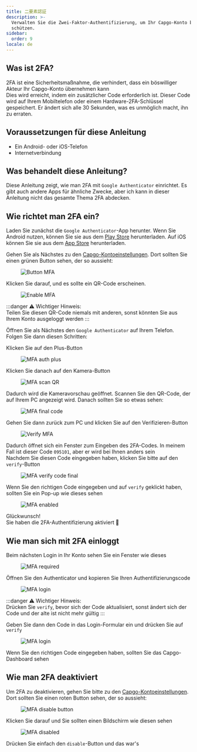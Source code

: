 ```yaml
---
title: 二要素認証
description: >-
  Verwalten Sie die Zwei-Faktor-Authentifizierung, um Ihr Capgo-Konto besser zu
  schützen.
sidebar:
  order: 9
locale: de
---
```


## Was ist 2FA?

2FA ist eine Sicherheitsmaßnahme, die verhindert, dass ein böswilliger Akteur Ihr Capgo-Konto übernehmen kann\
Dies wird erreicht, indem ein zusätzlicher Code erforderlich ist. Dieser Code wird auf Ihrem Mobiltelefon oder einem Hardware-2FA-Schlüssel gespeichert. Er ändert sich alle 30 Sekunden, was es unmöglich macht, ihn zu erraten.

## Voraussetzungen für diese Anleitung
 - Ein Android- oder iOS-Telefon
 - Internetverbindung

## Was behandelt diese Anleitung?

Diese Anleitung zeigt, wie man 2FA mit `Google Authenticator` einrichtet. Es gibt auch andere Apps für ähnliche Zwecke, aber ich kann in dieser Anleitung nicht das gesamte Thema 2FA abdecken.

## Wie richtet man 2FA ein?

Laden Sie zunächst die `Google Authenticator`-App herunter. Wenn Sie Android nutzen, können Sie sie aus dem [Play Store](https://playgooglecom/store/apps/details/?id=comgoogleandroidappsauthenticator2) herunterladen. Auf iOS können Sie sie aus dem [App Store](https://appsapplecom/us/app/google-authenticator/id388497605/) herunterladen.

Gehen Sie als Nächstes zu den [Capgo-Kontoeinstellungen](https://webcapgo.app/dashboard/settings/account/). Dort sollten Sie einen grünen Button sehen, der so aussieht:

<figure><img style="margin-left: auto; margin-right: auto" src="/button-mfa.webp" alt="Button MFA" /><figcaption></figcaption></figure>

Klicken Sie darauf, und es sollte ein QR-Code erscheinen.

<figure><img style="margin-left: auto; margin-right: auto" src="/enable-mfa.webp" alt="Enable MFA" /><figcaption></figcaption></figure>

:::danger
⚠️ Wichtiger Hinweis: \
Teilen Sie diesen QR-Code niemals mit anderen, sonst könnten Sie aus Ihrem Konto ausgeloggt werden
:::

Öffnen Sie als Nächstes den `Google Authenticator` auf Ihrem Telefon. Folgen Sie dann diesen Schritten:

Klicken Sie auf den Plus-Button

<figure><img style="margin-left: auto; margin-right: auto" src="/mfa-auth-plus.webp" alt="MFA auth plus" /><figcaption></figcaption></figure>

Klicken Sie danach auf den Kamera-Button

<figure><img style="margin-left: auto; margin-right: auto" src="/mfa-scan-qr.webp" alt="MFA scan QR" /><figcaption></figcaption></figure>

Dadurch wird die Kameravorschau geöffnet. Scannen Sie den QR-Code, der auf Ihrem PC angezeigt wird. Danach sollten Sie so etwas sehen:

<figure><img style="margin-left: auto; margin-right: auto" src="/mfa-final-code.webp" alt="MFA final code" /><figcaption></figcaption></figure>

Gehen Sie dann zurück zum PC und klicken Sie auf den Verifizieren-Button

<figure><img style="margin-left: auto; margin-right: auto" src="/enable-mfa-verify.webp" alt="Verify MFA" /><figcaption></figcaption></figure>

Dadurch öffnet sich ein Fenster zum Eingeben des 2FA-Codes. In meinem Fall ist dieser Code `095101`, aber er wird bei Ihnen anders sein\
Nachdem Sie diesen Code eingegeben haben, klicken Sie bitte auf den `verify`-Button

<figure><img style="margin-left: auto; margin-right: auto" src="/mfa-verify-final-code.webp" alt="MFA verify code final" /><figcaption></figcaption></figure>

Wenn Sie den richtigen Code eingegeben und auf `verify` geklickt haben, sollten Sie ein Pop-up wie dieses sehen

<figure><img style="margin-left: auto; margin-right: auto" src="/mfa-enabled.webp" alt="MFA enabled" /><figcaption></figcaption></figure>

Glückwunsch!\
Sie haben die 2FA-Authentifizierung aktiviert 🎉

## Wie man sich mit 2FA einloggt

Beim nächsten Login in Ihr Konto sehen Sie ein Fenster wie dieses
<figure><img style="margin-left: auto; margin-right: auto" src="/mfa-required.webp" alt="MFA required" /><figcaption></figcaption></figure>

Öffnen Sie den Authenticator und kopieren Sie Ihren Authentifizierungscode

<figure><img style="margin-left: auto; margin-right: auto" src="/mfa-login.webp" alt="MFA login" /><figcaption></figcaption></figure>

:::danger
⚠️ Wichtiger Hinweis: \
Drücken Sie `verify`, bevor sich der Code aktualisiert, sonst ändert sich der Code und der alte ist nicht mehr gültig
:::

Geben Sie dann den Code in das Login-Formular ein und drücken Sie auf `verify`

<figure><img style="margin-left: auto; margin-right: auto" src="/mfa-final-login-verify.webp" alt="MFA login" /><figcaption></figcaption></figure>

Wenn Sie den richtigen Code eingegeben haben, sollten Sie das Capgo-Dashboard sehen

## Wie man 2FA deaktiviert

Um 2FA zu deaktivieren, gehen Sie bitte zu den [Capgo-Kontoeinstellungen](https://webcapgo.app/dashboard/settings/account/). Dort sollten Sie einen roten Button sehen, der so aussieht:

<figure><img style="margin-left: auto; margin-right: auto" src="/mfa-disable-button.webp" alt="MFA disable button" /><figcaption></figcaption></figure>

Klicken Sie darauf und Sie sollten einen Bildschirm wie diesen sehen

<figure><img style="margin-left: auto; margin-right: auto" src="/mfa-disable-2.webp" alt="MFA disabled" /><figcaption></figcaption></figure>

Drücken Sie einfach den `disable`-Button und das war's